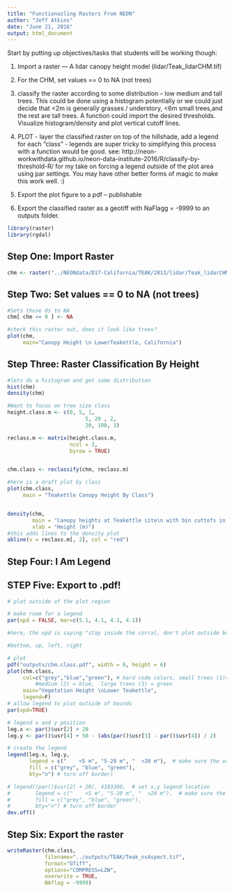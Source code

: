 ```yaml
---
title: "Functionazling Rasters From NEON"
author: "Jeff Atkins"
date: "June 21, 2016"
output: html_document
---
```



Start by putting up objectives/tasks that students will be working though:

1. Import a raster — A lidar canopy height model (lidar/Teak_lidarCHM.tif)
1. For the CHM, set values == 0 to NA (not trees)
1. classify the raster according to some distribution – low medium and tall trees. This could be done using a histogram potentially or we could just decide that <2m is generally grasses / understory, <6m small trees,and the rest are tall trees. A function could import the desired thresholds. Visualize histogram/density and plot vertical cutoff lines.

1. PLOT - layer the classified raster on top of the hillshade, add a legend for each “class” - legends are super tricky to simplifying this process with a function would be good.  see: http://neon-workwithdata.github.io/neon-data-institute-2016/R/classify-by-threshold-R/  for my take on forcing a legend outside of the plot area using par settings. You may have other better forms of magic to make this work well. :)

1. Export the plot figure to a pdf – publishable
1. Export the classified raster as a geotiff with NaFlagg = -9999 to an outputs folder.

```r
library(raster)
library(rgdal)

```

## Step One: Import Raster

```r
chm <- raster("../NEONdata/D17-California/TEAK/2013/lidar/Teak_lidarCHM.tif")
```

## Step Two:  Set values == 0 to NA (not trees)  

```r
#Sets those 0s to NA
chm[ chm <= 0 ] <- NA

#check this raster out, does it look like trees?
plot(chm,
     main="Canopy Height \n LowerTeakettle, California")
```

## Step Three:  Raster Classification By Height

```r
#lets do a histogram and get some distribution
hist(chm)
density(chm)

#Want to focus on tree size class
height.class.m <- c(0, 5, 1,
                         5, 20 , 2,
                         20, 100, 3)

reclass.m <- matrix(height.class.m,
                    ncol = 3,
                    byrow = TRUE)


chm.class <- reclassify(chm, reclass.m)

#here is a draft plot by class
plot(chm.class,
     main = "Teakettle Canopy Height By Class")


density(chm, 
        main = "Canopy heights at Teakettle site\n with bin cuttofs in red",
        xlab = "Height (m)")
#this adds lines to the density plot
abline(v = reclass.m[, 2], col = "red")
```

## Step Four:  I Am Legend
## STEP Five:  Export to .pdf!

```r

# plot outside of the plot region

# make room for a legend
par(xpd = FALSE, mar=c(5.1, 4.1, 4.1, 4.1))

#here, the xpd is saying "stay inside the corral, don't plot outside boundaries"

#bottom, up, left, right

# plot
pdf("outputs/chm.class.pdf", width = 6, height = 6)
plot(chm.class,
     col=c("grey","blue","green"), # hard code colors, small trees (1)=white,
		 #medium (2) = blue,  large trees (3) = green
     main="Vegetation Height \nLower Teakettle",
     legend=F)
# allow legend to plot outside of bounds
par(xpd=TRUE)

# legend x and y position
leg.x <- par()$usr[2] + 20
leg.y <- par()$usr[4] + 50 - (abs(par()$usr[3] - par()$usr[4]) / 2)

# create the legend
legend(leg.x, leg.y,
       legend = c("    <5 m", "5-20 m", "  >20 m"),  # make sure the order matches the colors, next
       fill = c("grey", "blue", "green"),
       bty="n") # turn off border)

# legend((par()$usr[2] + 20), 4103300,  # set x,y legend location
#        legend = c("    <5 m", "5-20 m", "  >20 m"),  # make sure the order matches the colors, next
#        fill = c("grey", "blue", "green"),
#        bty="n") # turn off border
dev.off()
```

## Step Six:  Export the raster

```r
writeRaster(chm.class,
            filename="../outputs/TEAK/Teak_nsAspect.tif",
            format="GTiff",
            options="COMPRESS=LZW",
            overwrite = TRUE,
            NAflag = -9999)


```